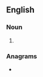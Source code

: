 ==English==

===Noun===
{{head|en|noun plural form}}

# {{plural of|Sabine|lang=en}}

===Anagrams===
* {{anagrams|en|a=abeinss|Bassein}}